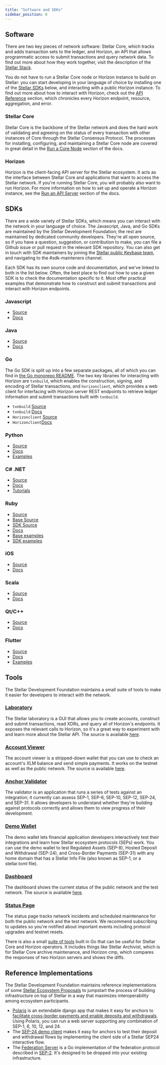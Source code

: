 ```yaml
---
title: "Software and SDKs"
sidebar_position: 0
---
```


## Software

There are two key pieces of network software: Stellar Core, which tracks and adds transaction sets to the ledger, and Horizon, an API that allows programmatic access to submit transactions and query network data. To find out more about how they work together, visit the description of the [Stellar Stack](../start/stellar-stack.mdx).

You do not have to run a Stellar Core node or Horizon instance to build on Stellar: you can start developing in your language of choice by installing one of the [Stellar SDKs](#sdks) below, and interacting with a public Horizon instance. To find out more about how to interact with Horizon, check out the [API Reference](/api/introduction/) section, which chronicles every Horizon endpoint, resource, aggregation, and error.

### Stellar Core

Stellar Core is the backbone of the Stellar network and does the hard work of validating and agreeing on the status of every transaction with other instances of Core through the Stellar Consensus Protocol. The processes for installing, configuring, and maintaining a Stellar Core node are covered in great detail in the [Run a Core Node](../run-core-node/index.mdx) section of the docs.

### Horizon

Horizon is the client-facing API server for the Stellar ecosystem. It acts as the interface between Stellar Core and applications that want to access the Stellar network. If you're running Stellar Core, you will probably also want to run Horizon. For more information on how to set up and operate a Horizon instance, see the [Run an API Server](../run-api-server/index.mdx) section of the docs.

## SDKs

There are a wide variety of Stellar SDKs, which means you can interact with the network in your language of choice. The Javascript, Java, and Go SDKs are maintained by the Stellar Development Foundation; the rest are maintained by dedicated community developers. They're all open source, so if you have a question, suggestion, or contribution to make, you can file a Github issue or pull request in the relevant SDK repository. You can also get in touch with SDK maintainers by joining the [Stellar public Keybase team](https://keybase.io/team/stellar.public), and navigating to the #sdk-mainteners channel.

Each SDK has its own source code and documentation, and we've linked to both in the list below. Often, the best place to find out how to use a given SDK is to check the documentation specific to it. Most offer practical examples that demonstrate how to construct and submit transactions and interact with Horizon endpoints.

### Javascript

- [Source](https://github.com/stellar/js-stellar-sdk)
- [Docs](https://stellar.github.io/js-stellar-sdk/)

### Java

- [Source](https://github.com/stellar/java-stellar-sdk)
- [Docs](https://stellar.github.io/java-stellar-sdk/)

### Go

The Go SDK is split up into a few separate packages, all of which you can find in [the Go monorepo README](https://github.com/stellar/go/blob/master/docs/reference/readme.md). The two key libraries for interacting with Horizon are `txnbuild`, which enables the construction, signing, and encoding of Stellar transactions, and `horizonclient`, which provides a web client for interfacing with Horizon server REST endpoints to retrieve ledger information and submit transactions built with `txnbuild`.

- `txnbuild` [Source](https://github.com/stellar/go/tree/master/txnbuild)
- `txnbuild` [Docs](https://godoc.org/github.com/stellar/go/txnbuild)
- `Horizonclient` [Source](https://github.com/stellar/go/tree/master/clients/horizonclient)
- `Horizonclient`[Docs](https://godoc.org/github.com/stellar/go/clients/horizonclient)

### Python

- [Source](https://github.com/StellarCN/py-stellar-base)
- [Docs](https://stellar-sdk.readthedocs.io/en/latest/)
- [Examples](https://github.com/StellarCN/py-stellar-base/tree/master/examples)

### C# .NET

- [Source](https://github.com/elucidsoft/dotnet-stellar-sdk)
- [Docs](https://elucidsoft.github.io/dotnet-stellar-sdk/api/index.html)
- [Tutorials](https://elucidsoft.github.io/dotnet-stellar-sdk/tutorials/index.html)

### Ruby

- [Source](https://github.com/astroband/ruby-stellar-sdk)
- [Base Source](https://github.com/astroband/ruby-stellar-sdk/blob/master/base/README.md)
- [SDK Source](https://github.com/astroband/ruby-stellar-sdk/blob/master/sdk/README.md)
- [Docs](https://www.rubydoc.info/gems/stellar-sdk)
- [Base examples](https://github.com/astroband/ruby-stellar-sdk/tree/master/base/examples)
- [SDK examples](https://github.com/astroband/ruby-stellar-sdk/tree/master/sdk/examples)

### iOS

- [Source](https://github.com/Soneso/stellar-ios-mac-sdk)
- [Docs](https://github.com/Soneso/stellar-ios-mac-sdk/tree/master/docs)

### Scala

- [Source](https://github.com/Synesso/scala-stellar-sdk)
- [Docs](https://synesso.github.io/scala-stellar-sdk/)

### Qt/C++

- [Source](https://github.com/bnogalm/StellarQtSDK)
- [Docs](https://github.com/bnogalm/StellarQtSDK/wiki)

### Flutter

- [Source](https://github.com/Soneso/stellar_flutter_sdk)
- [Docs](https://github.com/Soneso/stellar_flutter_sdk/tree/master/documentation)
- [Examples](https://github.com/Soneso/stellar_flutter_sdk/tree/master/documentation/sdk_examples)

## Tools

The Stellar Development Foundation maintains a small suite of tools to make it easier for developers to interact with the network.

### [Laboratory](https://www.stellar.org/laboratory/)

The Stellar laboratory is a GUI that allows you to create accounts, construct and submit transactions, read XDRs, and query all of Horizon's endpoints. It exposes the relevant calls to Horizon, so it's a great way to experiment with and learn more about the Stellar API. The source is available [here](https://github.com/stellar/laboratory).

### [Account Viewer](https://www.stellar.org/account-viewer/)

The account viewer is a stripped-down wallet that you can use to check an account's XLM balance and send simple payments. It works on the testnet as well as the public network. The source is available [here](https://github.com/stellar/account-viewer-v2).

### [Anchor Validator](https://anchor-tests.stellar.org/)

The validator is an application that runs a series of tests against an integration; it currently can assess SEP-1, SEP-6, SEP-10, SEP-12, SEP-24, and SEP-31. It allows developers to understand whether they're building against protocols correctly and allows them to view progress of their development.

### [Demo Wallet](https://demo-wallet.stellar.org/)

The demo wallet lets financial application developers interactively test their integrations and learn how Stellar ecosystem protocols (SEPs) work. You can use the demo wallet to test Regulated Assets (SEP-8), Hosted Deposit and Withdrawal (SEP-24), and Cross-Border Payments (SEP-31) with any home domain that has a Stellar Info File (also known as SEP-1, or a stellar.toml file).

### [Dashboard](http://dashboard.stellar.org)

The dashboard shows the current status of the public network and the test network. The source is available [here](https://github.com/stellar/dashboard).

### [Status Page](https://status.stellar.org/)

The status page tracks network incidents and scheduled maintenance for both the public network and the test network. We recommend subscribing to updates so you're notified about important events including protocol upgrades and testnet resets.

There is also a small [suite of tools](https://github.com/stellar/go/tree/master/tools) built in Go that can be useful for Stellar Core and Horizon operators. It includes things like Stellar Archivist, which is for Stellar Core archive maintenance, and Horizon cmp, which compares the responses of two Horizon servers and shows the diffs.

## Reference Implementations

The Stellar Development Foundation maintains reference implementations of some [Stellar Ecosystem Proposals](https://github.com/stellar/stellar-protocol/tree/master/ecosystem) to jumpstart the process of building infrastructure on top of Stellar in a way that maximizes interoperability among ecosystem participants.

- [Polaris](https://github.com/stellar/django-polaris) is an extendable django app that makes it easy for anchors to [facilitate cross-border payments and enable deposits and withdrawals](../anchoring-assets/index.mdx). Using Polaris, you can run a web server supporting any combination of SEP-1, 6, 10, 12, and 24.
- The [SEP-24 demo client](https://github.com/stellar/sep24-demo-client) makes it easy for anchors to test their deposit and withdrawal flows by implementing the client side of a Stellar SEP24 interactive flow.
- The [Federation Server](https://github.com/stellar/go/tree/master/services/federation) is a Go implementation of the federation protocol described in [SEP-2](https://github.com/stellar/stellar-protocol/blob/master/ecosystem/sep-0002.md). It's designed to be dropped into your existing infrastructure.
